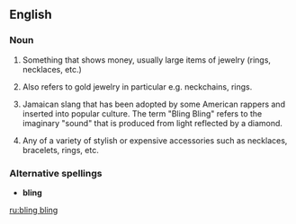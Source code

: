 ==English==

===Noun===
{{en-noun|sg=[[bling]] bling|-}}

# {{cattag|slang}} Something that shows money, usually large items of jewelry (rings, necklaces, etc.)
# {{cattag|slang}} Also refers to gold jewelry in particular e.g. neckchains, rings.
# {{cattag|slang}} Jamaican slang that has been adopted by some American rappers and inserted into popular culture.  The term "Bling Bling" refers to the imaginary "sound" that is produced from light reflected by a diamond.
# {{cattag|slang}} Any of a variety of stylish or expensive accessories such as necklaces, bracelets, rings, etc.

===Alternative spellings===
*'''bling'''

[[ru:bling bling]]